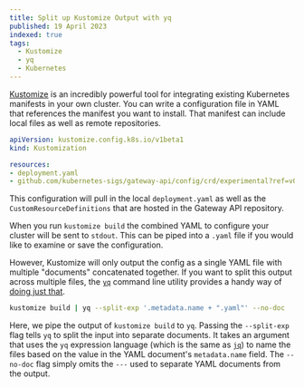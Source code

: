 ```yaml
---
title: Split up Kustomize Output with yq
published: 19 April 2023
indexed: true
tags:
  - Kustomize
  - yq
  - Kubernetes
---
```


[Kustomize](https://kustomize.io/) is an incredibly powerful tool for integrating
existing Kubernetes manifests in your own cluster. You can write a configuration
file in YAML that references the manifest you want to install. That manifest can
include local files as well as remote repositories.

```yaml
apiVersion: kustomize.config.k8s.io/v1beta1
kind: Kustomization

resources:
- deployment.yaml
- github.com/kubernetes-sigs/gateway-api/config/crd/experimental?ref=v0.6.2
```

This configuration will pull in the local `deployment.yaml` as well as the 
`CustomResourceDefinitions` that are hosted in the Gateway API repository.

When you run `kustomize build` the combined YAML to configure your cluster
will be sent to `stdout`. This can be piped into a `.yaml` file if you
would like to examine or save the configuration.

However, Kustomize will only output the config as a single YAML file with
multiple "documents" concatenated together. If you want to split this output
across multiple files, the [`yq`](https://mikefarah.gitbook.io/yq/) command line 
utility provides a handy way of 
[doing just that](https://mikefarah.gitbook.io/yq/usage/split-into-multiple-files).

```bash
kustomize build | yq --split-exp '.metadata.name + ".yaml"' --no-doc
```

Here, we pipe the output of `kustomize build` to `yq`. Passing the `--split-exp` flag
tells `yq` to split the input into separate documents. It takes an argument that 
uses the `yq` expression language (which is the same as 
[`jq`](https://stedolan.github.io/jq/)) to name the files based on the value in the
YAML document's `metadata.name` field. The `--no-doc` flag simply omits the `---` used
to separate YAML documents from the output.
